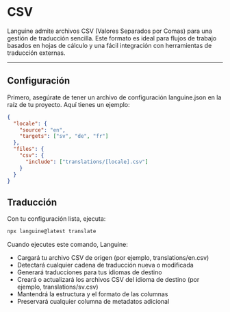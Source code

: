 # CSV

Languine admite archivos CSV (Valores Separados por Comas) para una gestión de traducción sencilla. Este formato es ideal para flujos de trabajo basados en hojas de cálculo y una fácil integración con herramientas de traducción externas.

---

## Configuración

Primero, asegúrate de tener un archivo de configuración languine.json en la raíz de tu proyecto. Aquí tienes un ejemplo:

```json
{
  "locale": {
    "source": "en",
    "targets": ["sv", "de", "fr"]
  },
  "files": {
    "csv": {
      "include": ["translations/[locale].csv"]
    }
  }
}
```

## Traducción

Con tu configuración lista, ejecuta:

```bash
npx languine@latest translate
```

Cuando ejecutes este comando, Languine:

- Cargará tu archivo CSV de origen (por ejemplo, translations/en.csv)
- Detectará cualquier cadena de traducción nueva o modificada
- Generará traducciones para tus idiomas de destino
- Creará o actualizará los archivos CSV del idioma de destino (por ejemplo, translations/sv.csv)
- Mantendrá la estructura y el formato de las columnas
- Preservará cualquier columna de metadatos adicional
